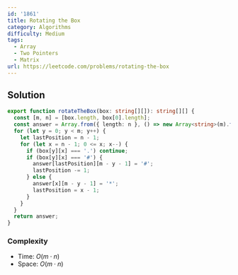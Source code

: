 ```yaml
---
id: '1861'
title: Rotating the Box
category: Algorithms
difficulty: Medium
tags:
  - Array
  - Two Pointers
  - Matrix
url: https://leetcode.com/problems/rotating-the-box
---
```


## Solution

```typescript filename="solution.ts" copy
export function rotateTheBox(box: string[][]): string[][] {
  const [m, n] = [box.length, box[0].length];
  const answer = Array.from({ length: n }, () => new Array<string>(m).fill('.'));
  for (let y = 0; y < m; y++) {
    let lastPosition = n - 1;
    for (let x = n - 1; 0 <= x; x--) {
      if (box[y][x] === '.') continue;
      if (box[y][x] === '#') {
        answer[lastPosition][m - y - 1] = '#';
        lastPosition -= 1;
      } else {
        answer[x][m - y - 1] = '*';
        lastPosition = x - 1;
      }
    }
  }
  return answer;
}
```

### Complexity

- Time: $O(m \cdot n)$
- Space: $O(m \cdot n)$
